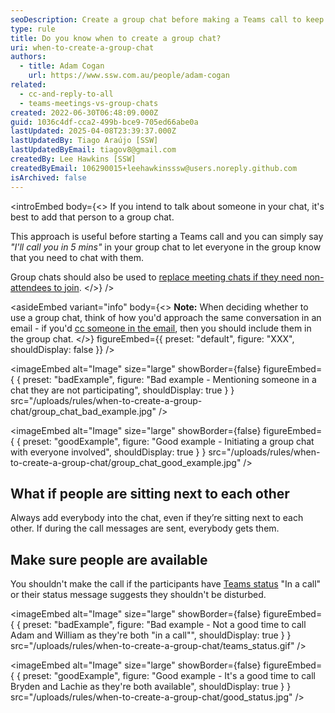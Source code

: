 ```yaml
---
seoDescription: Create a group chat before making a Teams call to keep everyone involved and avoid disrupting others.
type: rule
title: Do you know when to create a group chat?
uri: when-to-create-a-group-chat
authors:
  - title: Adam Cogan
    url: https://www.ssw.com.au/people/adam-cogan
related:
  - cc-and-reply-to-all
  - teams-meetings-vs-group-chats
created: 2022-06-30T06:48:09.000Z
guid: 1036c4df-cca2-499b-bce9-705ed66abe0a
lastUpdated: 2025-04-08T23:39:37.000Z
lastUpdatedBy: Tiago Araújo [SSW]
lastUpdatedByEmail: tiagov8@gmail.com
createdBy: Lee Hawkins [SSW]
createdByEmail: 106290015+leehawkinsssw@users.noreply.github.com
isArchived: false
---
```


<introEmbed
  body={<>
If you intend to talk about someone in your chat, it's best to add that person to a group chat.

This approach is useful before starting a Teams call and you can simply say _"I'll call you in 5 mins"_ in your group chat to let everyone in the group know that you need to chat with them.

Group chats should also be used to [replace meeting chats if they need non-attendees to join](/teams-meetings-vs-group-chats).
  </>}
/>

<asideEmbed
  variant="info"
  body={<>
    **Note:** When deciding whether to use a group chat, think of how you'd approach the same conversation in an email - if you'd [cc someone in the email](/cc-and-reply-to-all), then you should include them in the group chat.
  </>}
  figureEmbed={{
    preset: "default",
    figure: "XXX",
    shouldDisplay: false
  }}
/>

<imageEmbed
  alt="Image"
  size="large"
  showBorder={false}
  figureEmbed={ {
    preset: "badExample",
    figure: "Bad example - Mentioning someone in a chat they are not participating",
    shouldDisplay: true
  } }
  src="/uploads/rules/when-to-create-a-group-chat/group_chat_bad_example.jpg"
/>


<imageEmbed
  alt="Image"
  size="large"
  showBorder={false}
  figureEmbed={ {
    preset: "goodExample",
    figure: "Good example - Initiating a group chat with everyone involved",
    shouldDisplay: true
  } }
  src="/uploads/rules/when-to-create-a-group-chat/group_chat_good_example.jpg"
/>


## What if people are sitting next to each other

Always add everybody into the chat, even if they’re sitting next to each other. If during the call messages are sent, everybody gets them.

## Make sure people are available

You shouldn't make the call if the participants have [Teams status](/use-the-status-message-in-teams) "In a call" or their status message suggests they shouldn't be disturbed.

<imageEmbed
  alt="Image"
  size="large"
  showBorder={false}
  figureEmbed={ {
    preset: "badExample",
    figure: "Bad example - Not a good time to call Adam and William as they're both \"in a call\"",
    shouldDisplay: true
  } }
  src="/uploads/rules/when-to-create-a-group-chat/teams_status.gif"
/>


<imageEmbed
  alt="Image"
  size="large"
  showBorder={false}
  figureEmbed={ {
    preset: "goodExample",
    figure: "Good example - It's a good time to call Bryden and Lachie as they're both available",
    shouldDisplay: true
  } }
  src="/uploads/rules/when-to-create-a-group-chat/good_status.jpg"
/>
